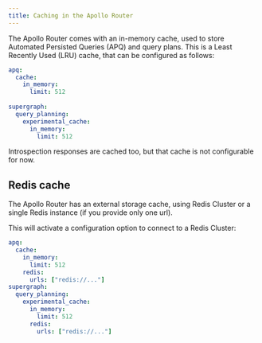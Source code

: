 ```yaml
---
title: Caching in the Apollo Router
---
```


The Apollo Router comes with an in-memory cache, used to store Automated Persisted Queries (APQ) and query plans.
This is a Least Recently Used (LRU) cache, that can be configured as follows:

```yaml title="router.yaml"
apq:
  cache:
    in_memory:
      limit: 512
      
supergraph:
  query_planning:
    experimental_cache:
      in_memory:
        limit: 512
```

Introspection responses are cached too, but that cache is not configurable for now.

## Redis cache

The Apollo Router has an external storage cache, using Redis Cluster or a single Redis instance (if you provide only one url).

This will activate a configuration option to connect to a Redis Cluster:

```yaml
apq:
  cache:
    in_memory:
      limit: 512
    redis:
      urls: ["redis://..."]
supergraph:
  query_planning:
    experimental_cache:
      in_memory:
        limit: 512
      redis:
        urls: ["redis://..."]
```
